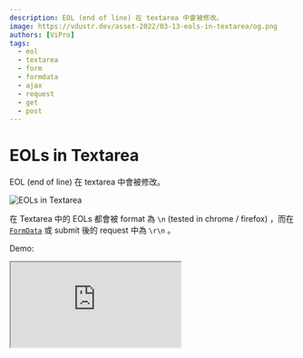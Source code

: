 ```yaml
---
description: EOL (end of line) 在 textarea 中會被修改。
image: https://vdustr.dev/asset-2022/03-13-eols-in-textarea/og.png
authors: [ViPro]
tags:
  - eol
  - textarea
  - form
  - formdata
  - ajax
  - request
  - get
  - post
---
```


# EOLs in Textarea

EOL (end of line) 在 textarea 中會被修改。

![EOLs in Textarea](https://vdustr.dev/asset-2022/03-13-eols-in-textarea/og.png)

<!--truncate-->

在 Textarea 中的 EOLs 都會被 format 為 `\n` (tested in chrome / firefox) ，而在 [`FormData`](https://developer.mozilla.org/en-US/docs/Web/API/FormData) 或 submit 後的 request 中為 `\r\n` 。

Demo:

<iframe
  src="https://codesandbox.io/embed/eols-in-textarea-lzq9yo?fontsize=14&hidenavigation=1&theme=dark"
  style={{
    width: "100%",
    height: 500,
    border: 0,
    borderRadius: 4,
    overflow: "hidden",
  }}
  title="EOLs in Textarea"
  allow="accelerometer; ambient-light-sensor; camera; encrypted-media; geolocation; gyroscope; hid; microphone; midi; payment; usb; vr; xr-spatial-tracking"
  sandbox="allow-forms allow-modals allow-popups allow-presentation allow-same-origin allow-scripts"
/>

此外 `\t` 及 `\u00A0`(nbsp) 並不會受到影響。

Reference: <https://html.spec.whatwg.org/multipage/form-elements.html#the-textarea-element>
